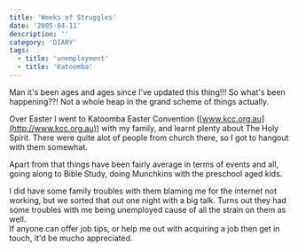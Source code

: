 ```yaml
---
title: 'Weeks of Struggles'
date: '2005-04-11'
description: ''
category: 'DIARY'
tags:
  - title: 'unemployment'
  - title: 'Katoomba'
---
```


Man it's been ages and ages since I've updated this thing!!! So what's been happening??! Not a whole heap in the grand scheme of things actually.

Over Easter I went to Katoomba Easter Convention ([www.kcc.org.au](http://www.kcc.org.au)) with my family, and learnt plenty about The Holy Spirit. There were quite alot of people from church there, so I got to hangout with them somewhat.

Apart from that things have been fairly average in terms of events and all, going along to Bible Study, doing Munchkins with the preschool aged kids.

I did have some family troubles with them blaming me for the internet not working, but we sorted that out one night with a big talk. Turns out they had some troubles with me being unemployed cause of all the strain on them as well.  
If anyone can offer job tips, or help me out with acquiring a job then get in touch, it'd be mucho appreciated.
